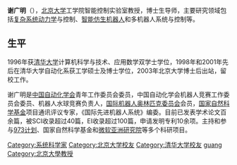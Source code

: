 {{blpunsourced|time=2010-07-09T00:58:48+00:00}}
'''谢广明'''（{{bd|？||}}），[[北京大学|北京大学]]工学院智能控制实验室教授，博士生导师，主要研究领域包括[[复杂系统动力学|复杂系统动力学]]与控制、[[智能仿生机器人|智能仿生机器人]]和多机器人系统与控制等。

==生平==
1996年获[[清华大学|清华大学]]计算机科学与技术、应用数学双学士学位，1998年和2001年先后在清华大学自动化系获工学硕士及博士学位，2003年北京大学博士后出站，留校工作。

谢广明是[[中国自动化学会|中国自动化学会]]青年工作委员会委员，中国自动化学会机器人竞赛工作委员会委员、机器人水球竞赛负责人，[[国际机器人奥林匹克委员会|国际机器人奥林匹克委员会]]会员，[[国家自然科学基金|国家自然科学基金]]项目通讯评议专家，《国际先进机器人系统》编委。目前已发表学术论文百余篇，被SCI收录超过40篇，EI收录超过100篇，申请发明专利10余项。主持和参与[[973计划|973计划]]、国家自然科学基金和[[微软亚洲研究院|微软亚洲研究院]]等多个科研项目。

{{normdaten}}
{{DEFAULTSORT:Xie guangming}}
[[Category:系统科学家|Category:系统科学家]]
[[Category:北京大学校友|Category:北京大学校友]]
[[Category:清华大学校友|Category:清华大学校友]]
[[Category:谢姓|guang]]
[[Category:北京大學教授|Category:北京大學教授]]